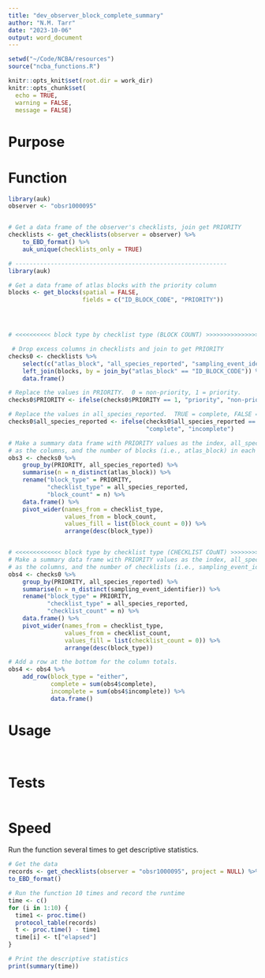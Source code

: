 ```yaml
---
title: "dev_observer_block_complete_summary"
author: "N.M. Tarr"
date: "2023-10-06"
output: word_document
---
```


```r
setwd("~/Code/NCBA/resources")
source("ncba_functions.R")

knitr::opts_knit$set(root.dir = work_dir)
knitr::opts_chunk$set(
  echo = TRUE,
  warning = FALSE,
  message = FALSE)
```


# Purpose


# Function
```r
library(auk)
observer <- "obsr1000095"


# Get a data frame of the observer's checklists, join get PRIORITY
checklists <- get_checklists(observer = observer) %>%
    to_EBD_format() %>%
    auk_unique(checklists_only = TRUE)

# ------------------------------------------------------------
library(auk)

# Get a data frame of atlas blocks with the priority column
blocks <- get_blocks(spatial = FALSE,
                     fields = c("ID_BLOCK_CODE", "PRIORITY"))




# <<<<<<<<<< block type by checklist type (BLOCK COUNT) >>>>>>>>>>>>>>>>>>>>>>>>>>

 # Drop excess columns in checklists and join to get PRIORITY
checks0 <- checklists %>%
    select(c("atlas_block", "all_species_reported", "sampling_event_identifier")) %>%
    left_join(blocks, by = join_by("atlas_block" == "ID_BLOCK_CODE")) %>%
    data.frame()

# Replace the values in PRIORITY.  0 = non-priority, 1 = priority.
checks0$PRIORITY <- ifelse(checks0$PRIORITY == 1, "priority", "non-priority")

# Replace the values in all_species_reported.  TRUE = complete, FALSE = incomplete.
checks0$all_species_reported <- ifelse(checks0$all_species_reported == TRUE, 
                                       "complete", "incomplete")

# Make a summary data frame with PRIORITY values as the index, all_species_reported values
# as the columns, and the number of blocks (i.e., atlas_block) in each cell.
obs3 <- checks0 %>%
    group_by(PRIORITY, all_species_reported) %>%
    summarise(n = n_distinct(atlas_block)) %>%
    rename("block_type" = PRIORITY,
           "checklist_type" = all_species_reported,
           "block_count" = n) %>%
    data.frame() %>%
    pivot_wider(names_from = checklist_type,
                values_from = block_count,
                values_fill = list(block_count = 0)) %>%
                arrange(desc(block_type))


# <<<<<<<<<<<<< block type by checklist type (CHECKLIST COuNT) >>>>>>>>>>>>>>>>>>>>>>>>>>
# Make a summary data frame with PRIORITY values as the index, all_species_reported values
# as the columns, and the number of checklists (i.e., sampling_event_identifier) in each cell.
obs4 <- checks0 %>%
    group_by(PRIORITY, all_species_reported) %>%
    summarise(n = n_distinct(sampling_event_identifier)) %>%
    rename("block_type" = PRIORITY,
           "checklist_type" = all_species_reported,
           "checklist_count" = n) %>%
    data.frame() %>%
    pivot_wider(names_from = checklist_type,
                values_from = checklist_count,
                values_fill = list(checklist_count = 0)) %>%
                arrange(desc(block_type))

# Add a row at the bottom for the column totals.
obs4 <- obs4 %>%
    add_row(block_type = "either",
            complete = sum(obs4$complete),
            incomplete = sum(obs4$incomplete)) %>%
            data.frame()


```

# Usage
```r

```


```r
```


# Tests
```r

```


# Speed
Run the function several times to get descriptive statistics.
```r
# Get the data
records <- get_checklists(observer = "obsr1000095", project = NULL) %>%
to_EBD_format()

# Run the function 10 times and record the runtime
time <- c()
for (i in 1:10) {
  time1 <- proc.time()
  protocol_table(records)
  t <- proc.time() - time1
  time[i] <- t["elapsed"]
}

# Print the descriptive statistics
print(summary(time))
```